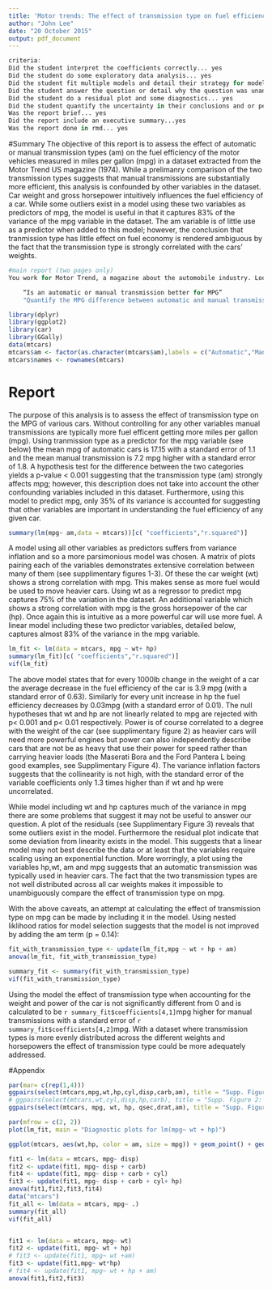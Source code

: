 ```yaml
---
title: 'Motor trends: The effect of transmission type on fuel efficiency'
author: "John Lee"
date: "20 October 2015"
output: pdf_document
---
```

```r
criteria:
Did the student interpret the coefficients correctly... yes
Did the student do some exploratory data analysis... yes
Did the student fit multiple models and detail their strategy for model selection... yes
Did the student answer the question or detail why the question was unanswerable... yes
Did the student do a residual plot and some diagnostics... yes
Did the student quantify the uncertainty in their conclusions and or perform an inference correctly... yes
Was the report brief... yes
Did the report include an executive summary...yes
Was the report done in rmd... yes
```
#Summary
The objective of this report is to assess the effect of automatic or manual transmission types (am) on the fuel efficiency of the motor vehicles measured in miles per gallon (mpg) in a dataset extracted from the Motor Trend US magazine (1974). While a prelimanry comparison of the two transmission types suggests that manual transmissions are substantially more efficient, this analysis is confounded by other variables in the dataset. Car weight and gross horsepower intuitively influences the fuel efficiency of a car. While some outliers exist in a model using these two variables as predictors of mpg, the model is useful in that it captures 83% of the variance of the mpg variable in the dataset. The am variable is of little use as a predictor when added to this model; however, the conclusion that tranmission type has little effect on fuel economy is rendered ambiguous by the fact that the transmission type is strongly correlated with the cars' weights.

```r
#main report (two pages only)
You work for Motor Trend, a magazine about the automobile industry. Looking at a data set of a collection of cars, they are interested in exploring the relationship between a set of variables and miles per gallon (MPG) (outcome). They are particularly interested in the following two questions:

    “Is an automatic or manual transmission better for MPG”
    "Quantify the MPG difference between automatic and manual transmissions"
```
```r
library(dplyr)
library(ggplot2)
library(car)
library(GGally)
data(mtcars)
mtcars$am <- factor(as.character(mtcars$am),labels = c("Automatic","Manual"))
mtcars$names <- rownames(mtcars)
```
# Report
The purpose of this analysis is to assess the effect of transmission type on the MPG of various cars. Without controlling for any other variables manual transmissions are typically more fuel efficent getting more miles per gallon (mpg). Using tranmission type as a predictor for the mpg variable (see below) the mean mpg of automatic cars is 17.15 with a standard error of 1.1 and the mean manual transmission is 7.2 mpg higher with a standard error of 1.8. A hypothesis test for the difference between the two categories yields a p-value < 0.001 suggesting that the transmission type (am) strongly affects mpg; however, this description does not take into account the other confounding variables included in this dataset. Furthermore, using this model to predict mpg, only 35% of its variance is accounted for suggesting that other variables are important in understanding the fuel efficiency of any given car.

```r
summary(lm(mpg~ am,data = mtcars))[c( "coefficients","r.squared")]
```

 A model using all other variables as predictors suffers from variance inflation and so a more parsimonious model was chosen. A matrix of plots pairing each of the variables demonstrates extensive correlation between many of them (see supplimentary figures 1-3). Of these the car weight (wt) shows a strong correlation with mpg. This makes sense as more fuel would be used to move heavier cars. Using wt as a regressor to predict mpg captures 75% of the variation in the dataset. An additional variable which shows a strong correlation with mpg is the gross horsepower of the car (hp). Once again this is intuitive as a more powerful car will use more fuel. A linear model including these two predictor variables, detailed below, captures almost 83% of the variance in the mpg variable.
```r
lm_fit <- lm(data = mtcars, mpg ~ wt+ hp)
summary(lm_fit)[c( "coefficients","r.squared")]
vif(lm_fit)
```
The above model states that for every 1000lb change in the weight of a car the average decrease in the fuel efficiency of the car is 3.9 mpg (with a standard error of 0.63). Similarly for every unit increase in hp the fuel efficiency decreases by 0.03mpg (with a standard error of 0.01). The null hypotheses that wt and hp are not linearly related to mpg are rejected with p$<$ 0.001 and p$<$ 0.01 respectively. Power is of course correlated to a degree with the weight of the car (see supplimentary figure 2) as heavier cars will need more powerful engines but power can also independently describe cars that are not be as heavy that use their power for speed rather than carrying heavier loads (the Maserati Bora and the Ford Pantera L being good examples, see Supplimentary Figure 4). The variance inflation factors suggests that the collinearity is not high, with the standard error of the variable coefficients only 1.3 times higher than if wt and hp were uncorrelated.

While model including wt and hp captures much of the variance in mpg there are some problems that suggest it may not be useful to answer our question. A plot of the residuals (see Supplimentary Figure 3) reveals that some outliers exist in the model. Furthermore the residual plot indicate that some deviation from linearity exists in the model. This suggests that a linear model may not best describe the data or at least that the variables require scaling using an exponential function. More worringly, a plot using the variables hp,wt, am and mpg suggests that an automatic transmission was typically used in heavier cars. The fact that the two transmission types are not well distributed across all car weights makes it impossible to unambiguously compare the effect of transmission type on mpg.

With the above caveats, an attempt at calculating the effect of transmission type on mpg can be made by including it in the model. Using nested liklihood ratios for model selection suggests that the model is not improved by adding the am term (p = 0.14):

```r
fit_with_transmission_type <- update(lm_fit,mpg ~ wt + hp + am)
anova(lm_fit, fit_with_transmission_type)
```
```r
summary_fit <- summary(fit_with_transmission_type)
vif(fit_with_transmission_type)
```
Using the model the effect of transmission type when accounting for the weight and power of the car is not significantly different from 0 and is calculated to be `r summary_fit$coefficients[4,1]`mpg higher for manual transmissions with a standard error of `r summary_fit$coefficients[4,2]`mpg. With a dataset where transmission types is more evenly distributed across the different weights and horsepowers the effect of transmission type could be more adequately addressed.

#Appendix

```r
par(mar= c(rep(1,4)))
ggpairs(select(mtcars,mpg,wt,hp,cyl,disp,carb,am), title = "Supp. Figure 1: Comparing variables")
# ggpairs(select(mtcars,wt,cyl,disp,hp,carb), title = "Supp. Figure 2: Vehicle weight")
ggpairs(select(mtcars, mpg, wt, hp, qsec,drat,am), title = "Supp. Figure 2")


```

```r
par(mfrow = c(2, 2))
plot(lm_fit, main = "Diagnostic plots for lm(mpg~ wt + hp)")
```

```r
ggplot(mtcars, aes(wt,hp, color = am, size = mpg)) + geom_point() + geom_text(aes(label=ifelse(wt>4.5|hp>250,as.character(names),''),size = 20), nudge_x = -0.9) + ggtitle("Supp. Figure 4")
```


```r
fit1 <- lm(data = mtcars, mpg~ disp)
fit2 <- update(fit1, mpg~ disp + carb)
fit4 <- update(fit1, mpg~ disp + carb + cyl)
fit3 <- update(fit1, mpg~ disp + carb + cyl+ hp)
anova(fit1,fit2,fit3,fit4)
data("mtcars")
fit_all <- lm(data = mtcars, mpg~ .)
summary(fit_all)
vif(fit_all)


fit1 <- lm(data = mtcars, mpg~ wt)
fit2 <- update(fit1, mpg~ wt + hp)
# fit3 <- update(fit1, mpg~ wt +am)
fit3 <- update(fit1,mpg~ wt*hp)
# fit4 <- update(fit1, mpg~ wt + hp + am)
anova(fit1,fit2,fit3)
```
